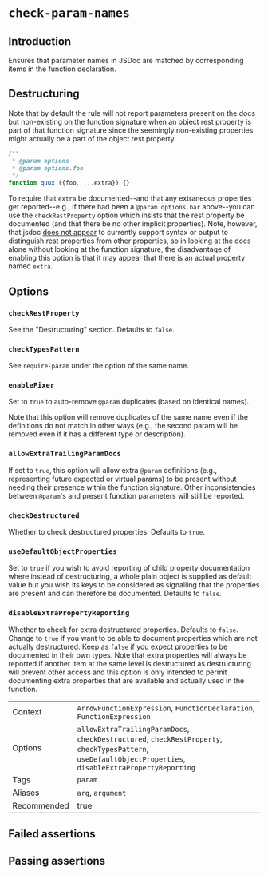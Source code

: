 # `check-param-names`

## Introduction

Ensures that parameter names in JSDoc are matched by corresponding items in
the function declaration.

## Destructuring

Note that by default the rule will not report parameters present on the docs
but non-existing on the function signature when an object rest property is part
of that function signature since the seemingly non-existing properties might
actually be a part of the object rest property.

```js
/**
 * @param options
 * @param options.foo
 */
function quux ({foo, ...extra}) {}
```

To require that `extra` be documented--and that any extraneous properties
get reported--e.g., if there had been a `@param options.bar` above--you
can use the `checkRestProperty` option which insists that the rest
property be documented (and that there be no other implicit properties).
Note, however, that jsdoc [does not appear](https://github.com/jsdoc/jsdoc/issues/1773)
to currently support syntax or output to distinguish rest properties from
other properties, so in looking at the docs alone without looking at the
function signature, the disadvantage of enabling this option is that it
may appear that there is an actual property named `extra`.

## Options

### `checkRestProperty`

See the "Destructuring" section. Defaults to `false`.

### `checkTypesPattern`

See `require-param` under the option of the same name.

### `enableFixer`

Set to `true` to auto-remove `@param` duplicates (based on identical
names).

Note that this option will remove duplicates of the same name even if
the definitions do not match in other ways (e.g., the second param will
be removed even if it has a different type or description).

### `allowExtraTrailingParamDocs`

If set to `true`, this option will allow extra `@param` definitions (e.g.,
representing future expected or virtual params) to be present without needing
their presence within the function signature. Other inconsistencies between
`@param`'s and present function parameters will still be reported.

### `checkDestructured`

Whether to check destructured properties. Defaults to `true`.

### `useDefaultObjectProperties`

Set to `true` if you wish to avoid reporting of child property documentation
where instead of destructuring, a whole plain object is supplied as default
value but you wish its keys to be considered as signalling that the properties
are present and can therefore be documented. Defaults to `false`.

### `disableExtraPropertyReporting`

Whether to check for extra destructured properties. Defaults to `false`. Change
to `true` if you want to be able to document properties which are not actually
destructured. Keep as `false` if you expect properties to be documented in
their own types. Note that extra properties will always be reported if another
item at the same level is destructured as destructuring will prevent other
access and this option is only intended to permit documenting extra properties
that are available and actually used in the function.

|||
|---|---|
|Context|`ArrowFunctionExpression`, `FunctionDeclaration`, `FunctionExpression`|
|Options|`allowExtraTrailingParamDocs`, `checkDestructured`, `checkRestProperty`, `checkTypesPattern`, `useDefaultObjectProperties`, `disableExtraPropertyReporting`|
|Tags|`param`|
|Aliases|`arg`, `argument`|
|Recommended|true|


## Failed assertions

<Assertions rule="checkParamNames" />

## Passing assertions

<Assertions rule="checkParamNames" passing />
